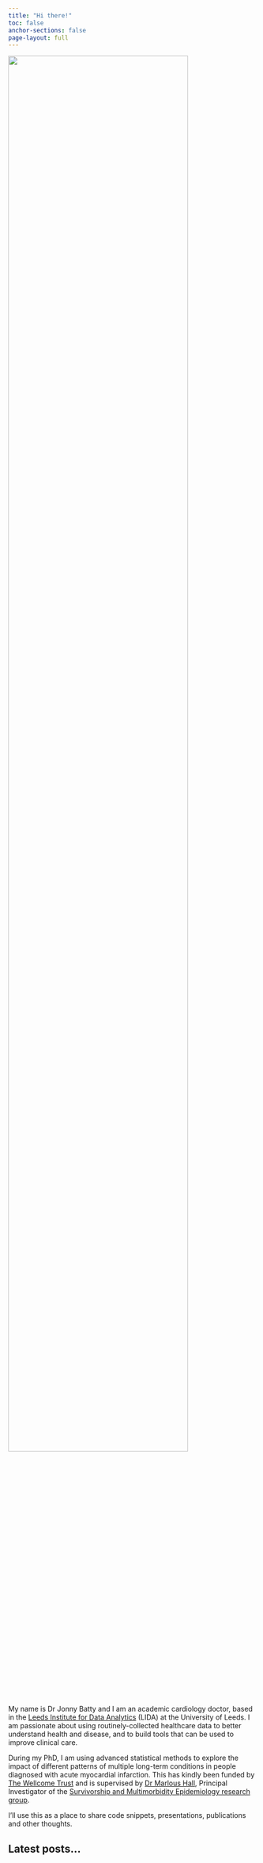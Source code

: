 ```yaml
---
title: "Hi there!"
toc: false
anchor-sections: false
page-layout: full
---
```


::: {.grid}

::: {.g-col-12 .g-col-md-4}

::: profile-img
![](/graphics/profile.png){width=85% fig-align="center"}
:::

:::

::: {.g-col-12 .g-col-md-8}
My name is Dr Jonny Batty and I am an academic cardiology doctor, based in the [Leeds Institute for Data Analytics](https://lida.leeds.ac.uk/) (LIDA) at the University of Leeds. I am passionate about using routinely-collected healthcare data to better understand health and disease, and to build tools that can be used to improve clinical care.

During my PhD, I am using advanced statistical methods to explore the impact of different patterns of multiple long-term conditions in people diagnosed with acute myocardial infarction. This has kindly been funded by [The Wellcome Trust](https://www.4wardnorth.org.uk/) and is supervised by [Dr Marlous Hall](https://medicinehealth.leeds.ac.uk/medicine/staff/390/dr-marlous-hall), Principal Investigator of the [Survivorship and Multimorbidity Epidemiology research group](https://lida.leeds.ac.uk/research-projects/survivorship-and-multimorbidity-epidemiology/).

I'll use this as a place to share code snippets, presentations, publications and other thoughts.

:::
:::

## Latest posts...








